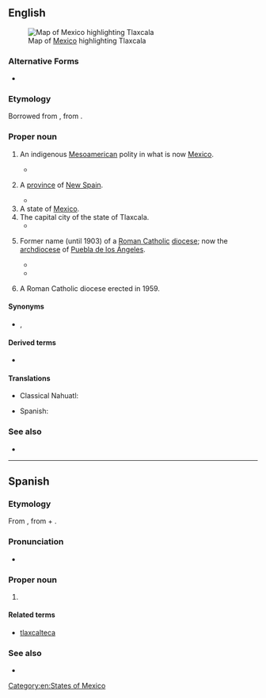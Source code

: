 ==English==
[[File:Mexico map, MX-TLA.svg|thumb|Map of [[Mexico]] highlighting Tlaxcala]]

===Alternative Forms===
* {{alter|en|Tascala|Tascalla|Taxcala|Tlascala|Tlascalla|Tlaxcalla||obsolete}}

===Etymology===
Borrowed from {{bor|en|es|Tlaxcala}}, from {{der|en|nci|Tlaxcallān}}.

===Proper noun===
{{en-proper noun}}

# {{lb|en|history}} An indigenous [[Mesoamerican]] polity in what is now [[Mexico]].
#* {{quote-book|last=Prescott|first=W. H.|authorlink=William H. Prescott|title=The Conquest of Mexico|location=London|publisher=Chatto & Windus|year=1843|year_published=1922|page=80|section=volume one, book II, chapter VI|passage=A more formidable enemy still was the little republic of '''Tlascala''', lying midway between the Mexican Valley and the coast.}}
# {{lb|en|history}} A [[province]] of [[New Spain]].
#* {{quote-book|last=Brookes|first=R.|title=Brooke’s General Gazetteer Improved; Or, a New and Compendious Geographical Dictionary|edition=first American|location=Philadelphia|publisher=Jacob Johnson, & Co.|year=1806|page=|passage='''''Tlascala''','' a province of New Spain, in the audience of Mexico; bounded on the N by Panuco, on the E by the gulf of Mexico, on the S by Guaxica and the Pacific Ocean, and on the W by the audience of Mexico.|lang=en}}
# A state of [[Mexico]].
# The capital city of the state of Tlaxcala.
#* {{quote-book|last=Brookes|first=R.|title=Brooke’s General Gazetteer Improved; Or, a New and Compendious Geographical Dictionary|edition=first American|location=Philadelphia|publisher=Jacob Johnson, & Co.|year=1806|page=|passage='''''Tlascala''','' a town of New Spain, capital of a province of the same name.|lang=en}}
# {{lb|en|Catholicism|history}} Former name (until 1903) of a [[Roman Catholic]] [[diocese]]; now the [[archdiocese]] of [[Puebla de los Ángeles]].
#* {{quote-book|last=Purchas|first=Samuel|authorlink=Samuel Purchas|title=Purchas His Pilgrimes|location=London|publisher=William Stansby|year=1625|volume=3|page=872|passage=The Biſhopricke of '''''Tlaſcala,''''' which by another name is called ''de los Angeles,'' between the Archbiſhopricke of ''Mexico,'' and the Biſhopricke of ''Guaxaca,'' if of 100. leagues, and more in length, from the Coaſt of the South to that of the North, and betwixt the confines of the Archbiſhopricke, and of ''Guaxaca'' 80. and as many in breadth, by the Coaſt of the North sea, and no more then 18. or 20. by that of the South.|lang=en}}
#* {{quote-book|last=Brueck|first=Heinrich|title=History of the Catholic Church for Use in Seminaries and Colleges|volume=II|location=New York; Cincinnati; Chicago; Einsideln|publisher=Benziger Brothers|year=1885|page=143|passage=On information received from ''Julian Garces'', Bishop of '''Tlascala''', of the Order of Friars Preachers, Pope ''Paul III.'' issued in 1537 bulls vindicating the liberty of the Indians and their dignity as human beings.}}
# {{lb|en|Catholicism}} A Roman Catholic diocese erected in 1959.

====Synonyms====
* {{sense|city}} {{l|en|Tlaxcala City}}, {{l|en|Tlaxcala de Xicohténcatl}}

====Derived terms====
* {{l|en|Tlaxcalan}}

====Translations====
{{trans-top|state of Mexico}}
* Classical Nahuatl: {{t|nci|Tlaxcallān}}
{{trans-mid}}
* Spanish: {{t+|es|Tlaxcala|m}}
{{trans-bottom}}

===See also===
* {{pedialite}}

[[Category:en:States of Mexico]]

----

==Spanish==

===Etymology===
From {{etyl|nci|es}} {{m|nci|Tlaxcallān}}, from {{m|nci|tlaxcalli||tortilla}} + {{m|nci|-tlān}}.

===Pronunciation===
* {{es-IPA}}

===Proper noun===
{{es-proper noun|m}}

# {{place|es|state|c/Mexico}}

====Related terms====
* [[tlaxcalteca]]

===See also===
* {{pedialite|lang=es}}